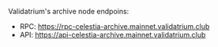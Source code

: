 Validatrium's archive node endpoins: 
* RPC: https://rpc-celestia-archive.mainnet.validatrium.club
* API: https://api-celestia-archive.mainnet.validatrium.club

